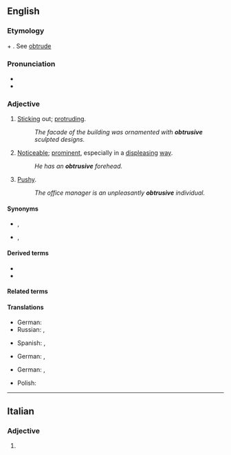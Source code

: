 ==English==

===Etymology===
{{root|en|ine-pro|*trewd-}}
{{der|en|la|obtrūsus}} + {{af|en|-ive}}. See [[obtrude]]

===Pronunciation===
* {{IPA|en|/əbˈtɹuːsɪv/}}
* {{hyphenation|en|ob|tru|sive}}

===Adjective===
{{en-adj}}

# [[Stick]]ing out; [[protrude|protruding]].
#: ''The facade of the building was ornamented with '''obtrusive''' sculpted designs.''
# [[noticeable|Noticeable]]; [[prominent]], especially in a [[displease|displeasing]] [[way]].
#: ''He has an '''obtrusive''' forehead.''
# [[pushy|Pushy]].
#: ''The office manager is an unpleasantly '''obtrusive''' individual.''

====Synonyms====
* {{sense|sticking out}} {{l|en|bulging}}, {{l|en|jutting}}
* {{sense|pushy}} {{l|en|impertinent}}, {{l|en|intrusive}}

====Derived terms====
* {{l|en|obtrusively}}
* {{l|en|obtrusiveness}}

====Related terms====
{{rootsee|en|trewd}}

====Translations====
{{trans-top|Sticking out; protruding}}
* German: {{t+|de|hervorstechend}}
* Russian: {{t+|ru|выступающий}}, {{t+|ru|выдаю́щийся}}
{{trans-mid}}
* Spanish: {{t|es|protuberante}}, {{t+|es|sobresaliente}}
{{trans-bottom}}

{{trans-top|Noticeable; prominent, especially in a displeasing way}}
* German: {{t|de|(negativ) wahrnehmbar}}, {{t+|de|auffällig}}
{{trans-mid}}
{{trans-bottom}}

{{trans-top|Pushy}}
* German: {{t+|de|aufdringlich}}, {{t+|de|penetrant}}
{{trans-mid}}
* Polish: {{t+|pl|nachalny}}
{{trans-bottom}}

----

==Italian==

===Adjective===
{{head|it|adjective form}}

# {{feminine plural of|it|obtrusivo}}